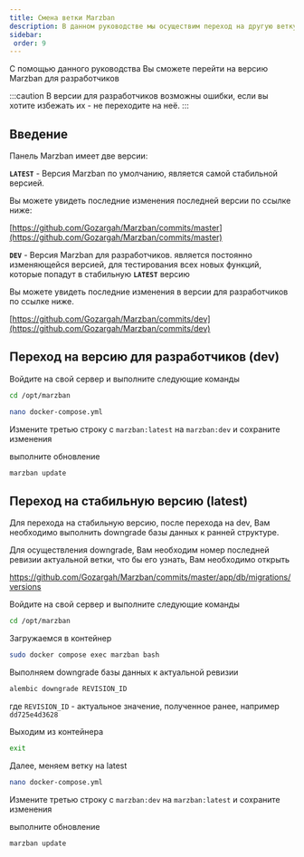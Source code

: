 ```yaml
---
title: Смена ветки Marzban
description: В данном руководстве мы осуществим переход на другую ветку панели marzban
sidebar:
 order: 9
---
```

С помощью данного руководства Вы сможете перейти на версию Marzban для разработчиков

:::caution
В версии для разработчиков возможны ошибки, если вы хотите избежать их - не переходите на неё.
:::

## Введение

Панель Marzban имеет две версии:

**`LATEST`** - Версия Marzban по умолчанию, является самой стабильной версией. &#x20;

Вы можете увидеть последние изменения последней версии по ссылке ниже:

[https://github.com/Gozargah/Marzban/commits/master](https://github.com/Gozargah/Marzban/commits/master)

**`DEV`** - Версия Marzban для разработчиков.  является постоянно изменяющейся версией, для тестирования всех новых функций, которые попадут в стабильную **`LATEST`** версию

Вы можете увидеть последние изменения в версии для разработчиков по ссылке ниже.

[https://github.com/Gozargah/Marzban/commits/dev](https://github.com/Gozargah/Marzban/commits/dev)

## Переход на версию для разработчиков (dev) <a href="#change-version" id="change-version"></a>

Войдите на свой сервер и выполните следующие команды

```bash
cd /opt/marzban
```

```bash
nano docker-compose.yml
```

Измените третью строку с `marzban:latest` на `marzban:dev`  и сохраните изменения

выполните обновление

```bash
marzban update 
```
## Переход на стабильную версию (latest)
Для перехода на стабильную версию, после перехода на dev, Вам необходимо выполнить downgrade базы данных к ранней структуре.

Для осуществления downgrade, Вам необходим номер последней ревизии актуальной ветки, что бы его узнать, Вам необходимо открыть 

https://github.com/Gozargah/Marzban/commits/master/app/db/migrations/versions

Войдите на свой сервер и выполните следующие команды

```bash
cd /opt/marzban
```
Загружаемся в контейнер
```bash
sudo docker compose exec marzban bash
```
Выполняем downgrade базы данных к актуальной ревизии 
```bash
alembic downgrade REVISION_ID
```
где `REVISION_ID` - актуальное значение, полученное ранее, например `dd725e4d3628`

Выходим из контейнера  
```bash
exit
```

Далее, меняем ветку на latest 
```bash
nano docker-compose.yml
```

Измените третью строку с `marzban:dev` на `marzban:latest`  и сохраните изменения

выполните обновление

```bash
marzban update 
```


